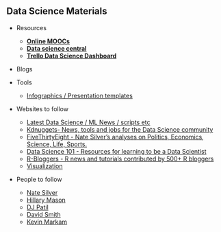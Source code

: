 
## Data Science Materials

 * Resources
    + **[Online MOOCs](http://www.quora.com/What-are-the-best-data-science-MOOCs/answer/Thia-Kai-Xin)**
    + **[Data science central](http://www.datasciencecentral.com/profiles/blogs/huge-trello-list-of-great-data-science-resources)**
    + **[Trello Data Science Dashboard](https://trello.com/b/rbpEfMld/data-science)**
 
 
 * Blogs
  
 * Tools
    + [Infographics / Presentation templates](www.piktochart.com)
    
    
 * Websites to follow
    + [Latest Data Science / ML News / scripts etc](http://www.datatau.com/)
    + [Kdnuggets- News, tools and jobs for the Data Science community](http://www.kdnuggets.com/)
    + [FiveThirtyEight - Nate Silver's analyses on Politics, Economics, Science, Life, Sports.](http://fivethirtyeight.com/)
    + [Data Science 101 - Resources for learning to be a Data Scientist](http://101.datascience.community/)
    + [R-Bloggers - R news and tutorials contributed by 500+ R bloggers](http://www.r-bloggers.com/)
    + [Visualization](www.flowingdata.com)
   
 * People to follow
    + [Nate Silver](https://twitter.com/NateSilver538)
    + [Hillary Mason](https://twitter.com/hmason)
    + [DJ Patil](https://twitter.com/dpatil)
    + [David Smith](https://twitter.com/revodavid)
    + [Kevin Markam](https://github.com/justmarkham/DAT3/blob/master/resources.md)
    
    
 